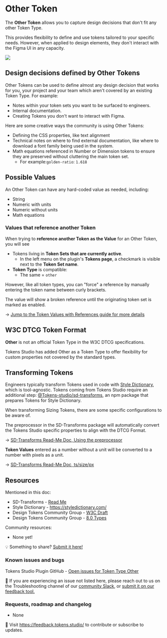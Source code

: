# Other Token
The **Other Token** allows you to capture design decisions that don't fit any other Token Type. 

This provides flexibility to define and use tokens tailored to your specific needs. However, when applied to design elements, they don't interact with the Figma UI in any capacity. 

![](/token-types/tokens-other-form-empty-2-01.png)

## Design decisions defined by Other Tokens
Other Tokens can be used to define almost any design decision that works for you, your project and your team which aren't covered by an existing Token Type. For example:
- Notes within your token sets you want to be surfaced to engineers.
- Internal documentation.
- Creating Tokens you don't want to interact with Figma.

Here are some creative ways the community is using Other Tokens:
- Defining the CSS properties, like text alignment
- Technical notes on where to find external documentation, like where to download a font family being used in the system. 
- Math equations referenced in Number or Dimension tokens to ensure they are preserved without cluttering the main token set. 
	- For example:`golden-ratio`: `1.618`

## Possible Values
An Other Token can have any hard-coded value as needed, including:
- String
- Numeric with units
- Numeric without units
- Math equations

### Values that reference another Token
When trying to **reference another Token as the Value** for an Other Token, you will see
- Tokens living in **Token Sets that are currently active**.
	- In the left menu on the plugin's **Tokens page**, a checkmark is visible next to the **Token Set name**. 
- **Token Type** is compatible:
	- The same = `other`

However, like all token types, you can "force" a reference by manually entering the token name between curly brackets.


<Callout type="info" emoji="✦">
The value will show a broken reference until the originating token set is marked as enabled.
</Callout>

→ [Jump to the Token Values with References guide for more details](/variables/references)

## W3C DTCG Token Format
**Other** is not an official Token Type in the W3C DTCG specifications.

Tokens Studio has added Other as a Token Type to offer flexibility for custom properties not covered by the standard types.

## Transforming Tokens
Engineers typically transform Tokens used in code with [Style Dictionary](https://styledictionary.com/), which is tool-agnostic. Tokens coming from Tokens Studio require an additional step: [@Tokens-studio/sd-transforms](https://www.npmjs.com/package/@tokens-studio/sd-transforms), an npm package that prepares Tokens for Style Dictionary. 

When transforming Sizing Tokens, there are some specific configurations to be aware of. 

The preprocessor in the SD-Transforms package will automatically convert the Tokens Studio specific properties to align with the DTCG Format. 

→ [SD-Transforms Read-Me Doc, Using the preprocessor](https://github.com/Tokens-studio/sd-transforms/?tab=readme-ov-file#using-the-preprocessor)


**Token Values** entered as a number without a unit will be converted to a number with pixels as a unit.

→ [SD-Transforms Read-Me Doc, ts/size/px](https://github.com/Tokens-studio/sd-transforms/?tab=readme-ov-file#tssizepx)

## Resources
Mentioned in this doc:
- SD-Transforms - [Read Me ](https://github.com/tokens-studio/sd-transforms#readme)
- Style Dictionary - https://styledictionary.com/
- Design Tokens Community Group - [W3C Draft](https://tr.designtokens.org/format/)
- Design Tokens Community Group - [8.0 Types](https://tr.designtokens.org/format/#types)

Community resources:
- None yet! 

💡 Something to share? [Submit it here!](https://feedback.tokens.studio/)

### Known issues and bugs
Tokens Studio Plugin GitHub - [Open issues for Token Type Other](https://github.com/tokens-studio/figma-plugin/labels/token%20type%20other)

🐞 If you are experiencing an issue not listed here, please reach out to us on the Troubleshooting channel of our [community Slack](https://tokens.studio/slack), or [submit it on our feedback tool.](https://feedback.tokens.studio/ ) 

### Requests, roadmap and changelog
- None 

💌 Visit https://feedback.tokens.studio/ to contribute or subscribe to updates.